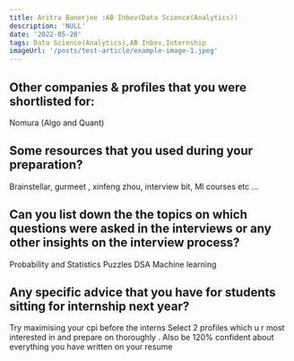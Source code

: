```yaml
---
title: Aritra Banerjee :AB Inbev(Data Science(Analytics))
description: 'NULL' 
date: '2022-05-20'
tags: Data Science(Analytics),AB Inbev,Internship
imageUrl: '/posts/test-article/example-image-1.jpeg'
---
```


## Other companies & profiles that you were shortlisted for:
Nomura (Algo and Quant) 

## Some resources that you used during your preparation?
Brainstellar, gurmeet , xinfeng zhou, interview bit, Ml courses etc ... 

## Can you list down the the topics on which questions were asked in the interviews or any other insights on the interview process?
Probability and Statistics 
Puzzles 
DSA
Machine learning 
## Any specific advice that you have for students sitting for internship next year?
Try maximising your cpi before the interns 
Select 2 profiles which u r most interested in and prepare on thoroughly . 
Also be 120% confident about everything you have written on your resume 

